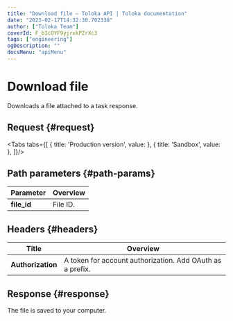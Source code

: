 ```yaml
---
title: "Download file — Toloka API | Toloka documentation"
date: "2023-02-17T14:32:30.702338"
author: ["Toloka Team"]
coverId: F_bIcOYF9yjrxkPZrXc3
tags: ["engineering"]
ogDescription: ""
docsMenu: "apiMenu"
---
```



# Download file

<Announce/>

Downloads a file attached to a task response.

## Request {#request}

<Tabs tabs={[
  { title: 'Production version', value: <DownloadAttachmentList1/> },
  { title: 'Sandbox', value: <DownloadAttachmentList2/> },
]}/>

## Path parameters {#path-params}

Parameter | Overview
----- | -----
**file_id** | File ID.

## Headers {#headers}

Title | Overview
----- | -----
**Authorization** | A token for account authorization. Add OAuth as a prefix.

## Response {#response}

The file is saved to your computer.

<ContactGuideSupport/>